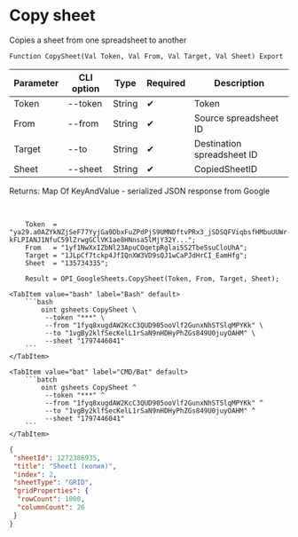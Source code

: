 ﻿---
sidebar_position: 3
---


# Copy sheet
 Copies a sheet from one spreadsheet to another



`Function CopySheet(Val Token, Val From, Val Target, Val Sheet) Export`

  | Parameter | CLI option | Type | Required | Description |
  |-|-|-|-|-|
  | Token | --token | String | &#x2714; | Token |
  | From | --from | String | &#x2714; | Source spreadsheet ID |
  | Target | --to | String | &#x2714; | Destination spreadsheet ID |
  | Sheet | --sheet | String | &#x2714; | CopiedSheetID |

  
  Returns:  Map Of KeyAndValue - serialized JSON response from Google

<br/>




```bsl title="1C:Enterprise/OneScript code example"
    Token  = "ya29.a0AZYkNZjSeF77YyjGa9DbxFuZPdPjS9UMNDftvPRx3_jSDSQFViqbsfHMbuUUWr-kFLPIANJ1NfuC59lZrwgGClVK1ae8HNnsa5lMjY32Y...";
    From   = "1yf1NwXxIZbNl23ApuCOqetpRglai5S2TbeSsuCloUhA";
    Target = "1JLpCf7tckp4JfIQnXW3VD9sQJ1wCaPJdHrCI_EamHfg";
    Sheet  = "135734335";

    Result = OPI_GoogleSheets.CopySheet(Token, From, Target, Sheet);
```
 

 <Tabs>
  
    <TabItem value="bash" label="Bash" default>
        ```bash
            oint gsheets CopySheet \
             --token "***" \
             --from "1fyq8xugdAW2KcC3QUD905ooVlf2GunxNhSTSlqMPYKk" \
             --to "1vgBy2klfSecKelL1rSaN9nHDHyPhZGs849U0juyOAHM" \
             --sheet "1797446041"
        ```
    </TabItem>
  
    <TabItem value="bat" label="CMD/Bat" default>
        ```batch
            oint gsheets CopySheet ^
             --token "***" ^
             --from "1fyq8xugdAW2KcC3QUD905ooVlf2GunxNhSTSlqMPYKk" ^
             --to "1vgBy2klfSecKelL1rSaN9nHDHyPhZGs849U0juyOAHM" ^
             --sheet "1797446041"
        ```
    </TabItem>
</Tabs>


```json title="Result"
{
 "sheetId": 1272386935,
 "title": "Sheet1 (копия)",
 "index": 2,
 "sheetType": "GRID",
 "gridProperties": {
  "rowCount": 1000,
  "columnCount": 26
 }
}
```
